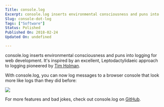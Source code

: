 ```yaml
---
Title: console.log
Excerpt: console.log inserts environmental consciousness and puns into logging for web development.
Slug: console-dot-log
Tags: ["Software"]
Status: Polished
Published On: 2018-02-24
Updated On: undefined

---
```


console.log inserts environmental consciousness and puns into logging for web development. It's inspired by an excellent, Leptodactylidaeic approach to logging pioneered by [Tim Holman](http://tholman.com/console-dot-frog/).


With console.log, you can now log messages to a browser console that look more like logs than they did before:


![](/files/console-dot-log-block2.png)


For more features and bad jokes, check out console.log on [GitHub](https://github.com/00f2ff/console.log).

